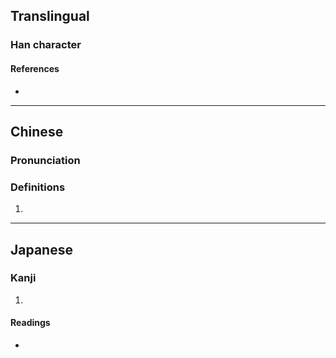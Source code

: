 {{character info/new}}
==Translingual==

===Han character===
{{Han char|rn=9|rad=人|as=11|sn=13|four=|canj=OKPB|ids=⿰亻帶}}

====References====
* {{Han ref|kx=0115.140|dkj=01042|hdz=10210.030|uh=50C0|ud=20672}}

----

==Chinese==
{{zh-forms}}

===Pronunciation===
{{zh-pron
|m=dì
|c=dai3
|mc=y
|oc=y
|cat=
}}

===Definitions===
{{zh-hanzi}}

# {{rfdef|lang=zh}}

----

==Japanese==

===Kanji===
{{ja-kanji|grade=|rs=人11}}

# {{defn|lang=ja|sort=人11}}

====Readings====
* {{ja-readings|on=[[てい]] (tei)|kun=[[くるしむ]] (kurushimu)}}